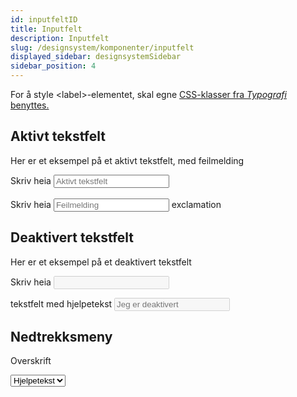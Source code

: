 ```yaml
---
id: inputfeltID
title: Inputfelt
description: Inputfelt
slug: /designsystem/komponenter/inputfelt
displayed_sidebar: designsystemSidebar
sidebar_position: 4
---
```


For å style <label\>-elementet, skal egne
[CSS-klasser fra _Typografi_ benyttes.](../designTokens/typography.mdx#label)

## Aktivt tekstfelt

Her er et eksempel på et aktivt tekstfelt, med feilmelding

<div class="input_text_container">
    <label class="input-label" for="textField">Skriv heia </label>
    <input type="text" id="textField" placeholder="Aktivt tekstfelt"/>
</div>
<br/>

<div class="input_text_container">
<label class="error-label" for="textFieldInvalid">Skriv heia </label>
<input type="text" id="textFieldInvalid" placeholder="Feilmelding" required/>
<span class="material-symbols-outlined exclamation">exclamation</span>
</div>

## Deaktivert tekstfelt

Her er et eksempel på et deaktivert tekstfelt

<label class="input-label" for="disabledTextField">Skriv heia </label>
<input type="text" id="disabledTextField" disabled/><br/>

<label class="input-label" for="disabledTextField">tekstfelt med hjelpetekst </label>
<input type="text" id="disabledTextField" disabled placeholder="Jeg er deaktivert"/>

## Nedtrekksmeny

<label for="dropdown">Overskrift </label><br/>

<select name="dropdown" id="dropdown">
    <option value="" disabled selected>Hjelpetekst</option>
    <option value="eiendom">Eiendom</option>
    <option value="til lands">Til lands</option>
    <option value="til sjøs">Til sjøs</option>
</select>